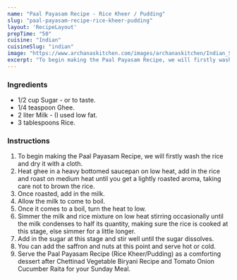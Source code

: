 ---
name: "Paal Payasam Recipe - Rice Kheer / Pudding"
slug: "paal-payasam-recipe-rice-kheer-pudding"
layout: 'RecipeLayout'
prepTime: "50"
cuisine: "Indian"
cuisineSlug: "indian"
image: "https://www.archanaskitchen.com/images/archanaskitchen/Indian_Sweets_Mithai/Paal_Payasam_Recipe_Rice_Kheer-1.jpg"
excerpt: "To begin making the Paal Payasam Recipe, we will firstly wash the rice and dry it with a cloth"
---

### Ingredients

- 1/2 cup Sugar - or to taste.
- 1/4 teaspoon Ghee.
- 2 liter Milk - (I used low fat.
- 3 tablespoons Rice.

### Instructions

1. To begin making the Paal Payasam Recipe, we will firstly wash the rice and dry it with a cloth.
1. Heat ghee in a heavy bottomed saucepan on low heat, add in the rice and roast on medium heat until you get a lightly roasted aroma, taking care not to brown the rice.
1. Once roasted, add in the milk.
1. Allow the milk to come to boil.
1. Once it comes to a boil, turn the heat to low.
1. Simmer the milk and rice mixture on low heat stirring occasionally until the milk condenses to half its quantity, making sure the rice is cooked at this stage, else simmer for a little longer.
1. Add in the sugar at this stage and stir well until the sugar dissolves.
1. You can add the saffron and nuts at this point and serve hot or cold.
1. Serve the Paal Payasam Recipe (Rice Kheer/Pudding) as a comforting dessert after Chettinad Vegetable Biryani Recipe and Tomato Onion Cucumber Raita for your Sunday Meal.

